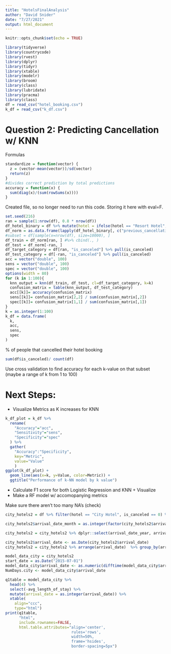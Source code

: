 ```yaml
---
title: "HotelsFinalAnalysis"
author: "David Snider"
date: "7/27/2021"
output: html_document
---
```


```r
knitr::opts_chunk$set(echo = TRUE)
```

```r
library(tidyverse)
library(countrycode)
library(rvest)
library(dplyr)
library(tidyr)
library(xtable)
library(modelr)
library(broom)
library(class)
library(lubridate)
library(pracma)
library(class)
df = read_csv("hotel_booking.csv")
k_df = read_csv("k_df.csv")
```

# Question 2: Predicting  Cancellation w/ KNN

Formulas
```r
standardize = function(vector) {
  z = (vector-mean(vector))/sd(vector)
  return(z)
}
#divides correct prediction by total predictions
accuracy = function(x) {
  sum(diag(x)/(sum(rowSums(x))))
}
```

Created file, so no longer need to run this code. Storing it here with eval=F.
```r
set.seed(216)
ran = sample(1:nrow(df), 0.8 * nrow(df))
df_hotel_binary = df %>% mutate(hotel = ifelse(hotel == "Resort Hotel", 1, 0))
df_norm = as.data.frame(lapply(df_hotel_binary[, c("previous_cancellations", "previous_bookings_not_canceled", "lead_time", "adr", "hotel")], standardize)) 
#subset = df[sample(x=nrow(df), size=10000), ]
df_train = df_norm[ran, ] #%>% cbind(., )
df_test = df_norm[-ran, ]
df_target_category = df[ran, "is_canceled"] %>% pull(is_canceled)
df_test_category = df[-ran, "is_canceled"] %>% pull(is_canceled)
acc = vector("double", 100)
sens = vector("double", 100)
spec = vector("double", 100)
options(width = 80)
for (k in 1:100){
  knn_output = knn(df_train, df_test, cl=df_target_category, k=k)
  confusion_matrix = table(knn_output, df_test_category)
  acc[[k]]= accuracy(confusion_matrix)
  sens[[k]]= confusion_matrix[2,2] / sum(confusion_matrix[,2])
  spec[[k]]= confusion_matrix[1,1] / sum(confusion_matrix[,1])
}
k = as.integer(1:100)
k_df = data.frame(
  k,
  acc,
  sens,
  spec
)
```

% of people that cancelled their hotel booking
```r
sum(df$is_canceled)/ count(df)
```

Use cross validation to find accuracy for each k-value on that subset (maybe a range of k from 1 to 100)

# Next Steps:

- Visualize Metrics as K increases for KNN
```r
k_df_plot = k_df %>% 
  rename(
    "Accuracy"="acc",
    "Sensitivity"="sens",
    "Specificity"="spec"
  ) %>%
  gather(
    "Accuracy":"Specificity", 
    key="Metric", 
    value="Value"
    )
ggplot(k_df_plot) + 
  geom_line(aes(x=k, y=Value, color=Metric)) + 
  ggtitle("Performance of k-NN model by k value")
```

- Calculate F1 score for both Logistic Regression and KNN + Visualize
- Make a RF model w/ accomopanying metrics

Make sure there aren't too many NA's (check)
```r
city_hotels2 = df %>% filter(hotel == "City Hotel", is_canceled == 0) %>% dplyr::select(arrival_date_year, arrival_date_month, arrival_date_day_of_month,stays_in_week_nights, stays_in_weekend_nights, adr) %>% mutate(length_of_stay = stays_in_week_nights + stays_in_weekend_nights) %>% arrange(arrival_date_year, arrival_date_month, arrival_date_day_of_month)

city_hotels2$arrival_date_month = as.integer(factor(city_hotels2$arrival_date_month, levels = month.name))

city_hotels2 = city_hotels2 %>% dplyr::select(arrival_date_year, arrival_date_month, arrival_date_day_of_month, length_of_stay, adr) %>% unite("arrival_date", c("arrival_date_year", "arrival_date_month", "arrival_date_day_of_month"), sep = "/") %>% filter(adr != 0.00)

city_hotels2$arrival_date <- as.Date(city_hotels2$arrival_date)
city_hotels2 = city_hotels2 %>% arrange(arrival_date)  %>% group_by(arrival_date) %>% summarise(avg_length_of_stay = mean(length_of_stay), avg_adr = mean(adr))

model_data_city = city_hotels2
start_date = as.Date("2015-07-01")
model_data_city$arrival_date <- as.numeric(difftime(model_data_city$arrival_date, start_date, unit = "days"))
NumDays.city <- model_data_city$arrival_date
```

```r
q1table = model_data_city %>% 
  head(4) %>%
  select(-avg_length_of_stay) %>%
  mutate(arrival_date = as.integer(arrival_date)) %>%
  xtable(
    align="ccc", 
    type="html")
print(q1table, 
      "html", 
      include.rownames=FALSE,
      html.table.attributes="align='center',
                             rules='rows',
                             width=50%,
                             frame='hsides',
                             border-spacing=5px")
```
